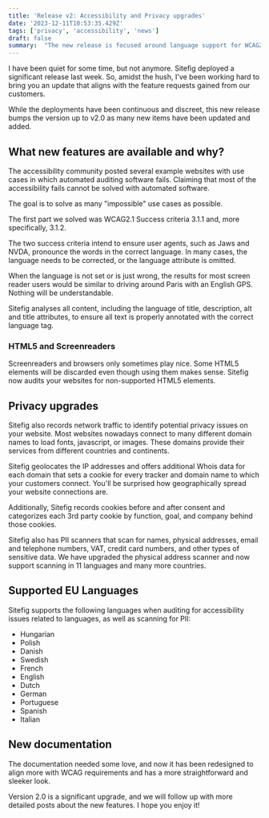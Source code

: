 ```yaml
---
title: 'Release v2: Accessibility and Privacy upgrades'
date: '2023-12-11T10:53:35.429Z'
tags: ['privacy', 'accessibility', 'news']
draft: false
summary:  "The new release is focused around language support for WCAG2.1, PII Scanners and physical addresses"
---
```

I have been quiet for some time, but not anymore. Sitefig deployed a significant release last week. So, amidst the hush, I've been working hard to bring you an update that aligns with the feature requests gained from our customers.

While the deployments have been continuous and discreet, this new release bumps the version up to v2.0 as many new items have been updated and added.

## What new features are available and why?

The accessibility community posted several example websites with use cases in which automated auditing software fails. Claiming that most of the accessibility fails cannot be solved with automated software.

The goal is to solve as many "impossible" use cases as possible.

The first part we solved was WCAG2.1 Success criteria 3.1.1 and, more specifically, 3.1.2.

The two success criteria intend to ensure user agents, such as Jaws and NVDA, pronounce the words in the correct language. In many cases, the language needs to be corrected, or the language attribute is omitted.

When the language is not set or is just wrong, the results for most screen reader users would be similar to driving around  Paris with an English GPS.
Nothing will be understandable.

Sitefig analyses all content, including the language of title, description, alt and title attributes, to ensure all text is properly annotated with the correct language tag.

### HTML5 and Screenreaders

Screenreaders and browsers only sometimes play nice.
Some HTML5 elements will be discarded even though using them makes sense. Sitefig now audits your websites for non-supported HTML5 elements.

## Privacy upgrades

Sitefig also records network traffic to identify potential privacy issues on your website. Most websites nowadays connect to many different domain names to load fonts, javascript, or images. These domains provide their services from different countries and continents.

Sitefig geolocates the IP addresses and offers additional Whois data for each domain that sets a cookie for every tracker and domain name to which your customers connect. You'll be surprised how geographically spread your website connections are.

Additionally, Sitefig records cookies before and after consent and categorizes each 3rd party cookie by function, goal, and company behind those cookies.

Sitefig also has PII scanners that scan for names, physical addresses, email and telephone numbers, VAT, credit card numbers, and other types of sensitive data. We have upgraded the physical address scanner and now support scanning in 11 languages and many more countries.

## Supported EU Languages

Sitefig supports the following languages when auditing for accessibility issues related to languages, as well as scanning for PII:
- Hungarian
- Polish
- Danish
- Swedish
- French
- English
- Dutch
- German
- Portuguese
- Spanish
- Italian

## New documentation

The documentation needed some love, and now it has been redesigned to align more with WCAG requirements and has a more straightforward and sleeker look.

Version 2.0 is a significant upgrade, and we will follow up with more detailed posts about the new features.
I hope you enjoy it!
